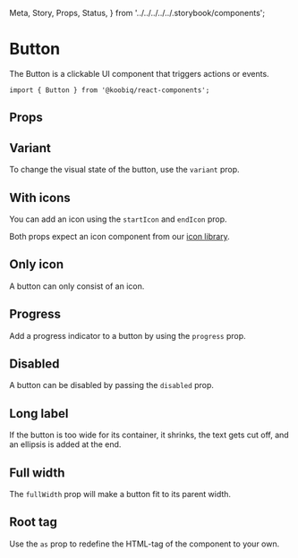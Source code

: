   Meta,
  Story,
  Props,
  Status,
} from '../../../../../.storybook/components';


<Meta of={Stories} />

# Button

<Status variant="experimental" />

The Button is a clickable UI component that triggers actions or events.

```tsx
import { Button } from '@koobiq/react-components';
```

<Story of={Stories.Base} />

## Props

<Props />

## Variant

To change the visual state of the button, use the `variant` prop.

<Story of={Stories.Variant} />

## With icons

You can add an icon using the `startIcon` and `endIcon` prop.

Both props expect an icon component from our [icon library](?path=/docs/icons--docs).

<Story of={Stories.WithIcons} />

## Only icon

A button can only consist of an icon.

<Story of={Stories.OnlyIcon} />

## Progress

Add a progress indicator to a button by using the `progress` prop.

<Story of={Stories.Progress} />

## Disabled

A button can be disabled by passing the `disabled` prop.

<Story of={Stories.Disabled} />

## Long label

If the button is too wide for its container, it shrinks, the text gets cut off, and an ellipsis is added at the end.

<Story of={Stories.LongLabel} />

## Full width

The `fullWidth` prop will make a button fit to its parent width.

<Story of={Stories.FullWidth} />

## Root tag

Use the `as` prop to redefine the HTML-tag of the component to your own.

<Story of={Stories.RootTag} />
